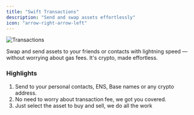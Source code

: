 ```yaml
---
title: "Swift Transactions"
description: "Send and swap assets effortlessly"
icon: "arrow-right-arrow-left"
---
```


<img
  src="/images/transactions.png"
  alt="Transactions"
/>

Swap and send assets to your friends or contacts with lightning speed — without worrying about gas fees. It's crypto, made effortless.

### Highlights

1. Send to your personal contacts, ENS, Base names or any crypto address.
2. No need to worry about transaction fee, we got you covered.
3. Just select the asset to buy and sell, we do all the work
